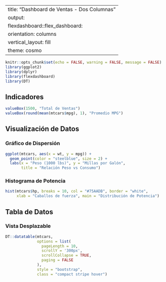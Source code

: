 
---
title: "Dashboard de Ventas - Dos Columnas"
output:
  flexdashboard::flex_dashboard:
    orientation: columns
    vertical_layout: fill
    theme: cosmo
---

```r
knitr::opts_chunk$set(echo = FALSE, warning = FALSE, message = FALSE)
library(ggplot2)
library(dplyr)
library(flexdashboard)
library(DT)
```

## Indicadores {.sidebar}

```r
valueBox(1500, "Total de Ventas")
valueBox(round(mean(mtcars$mpg), 1), "Promedio MPG")
```

## Visualización de Datos

### Gráfico de Dispersión

```r
ggplot(mtcars, aes(x = wt, y = mpg)) +
  geom_point(color = "steelblue", size = 2) +
  labs(x = "Peso (1000 lbs)", y = "Millas por Galón",
       title = "Relación Peso vs Consumo")
```

### Histograma de Potencia

```r
hist(mtcars$hp, breaks = 10, col = "#75AADB", border = "white",
     xlab = "Caballos de fuerza", main = "Distribución de Potencia")
```

## Tabla de Datos

### Vista Desplazable

```r
DT::datatable(mtcars,
              options = list(
                pageLength = 10,
                scrollY = '300px',
                scrollCollapse = TRUE,
                paging = FALSE
              ),
              style = "bootstrap", 
              class = "compact stripe hover")
```
